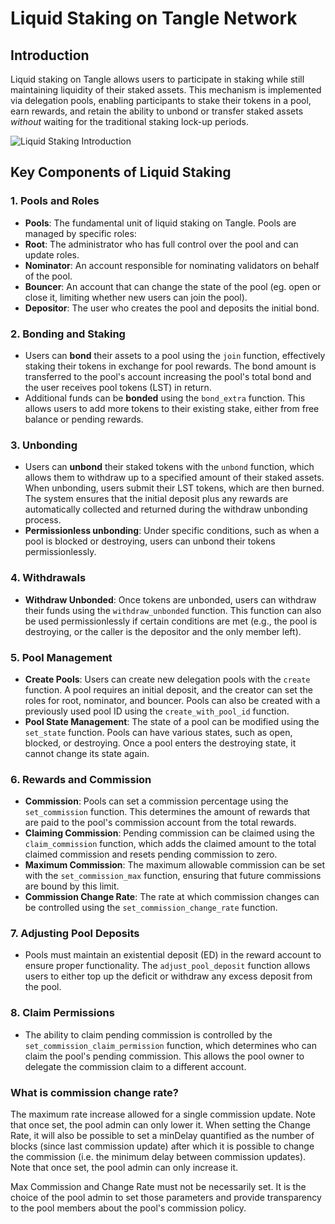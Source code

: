 # Liquid Staking on Tangle Network

## Introduction

Liquid staking on Tangle allows users to participate in staking while still maintaining liquidity of their staked assets. This mechanism is implemented via delegation pools, enabling participants to stake their tokens in a pool, earn rewards, and retain the ability to unbond or transfer staked assets _without_ waiting for the traditional staking lock-up periods.

![Liquid Staking Introduction](/images/liquid-staking/lst-intro.png)

## Key Components of Liquid Staking

### 1. **Pools and Roles**

- **Pools**: The fundamental unit of liquid staking on Tangle. Pools are managed by specific roles:
- **Root**: The administrator who has full control over the pool and can update roles.
- **Nominator**: An account responsible for nominating validators on behalf of the pool.
- **Bouncer**: An account that can change the state of the pool (eg. open or close it, limiting whether new users can join the pool).
- **Depositor**: The user who creates the pool and deposits the initial bond.

### 2. **Bonding and Staking**

- Users can **bond** their assets to a pool using the `join` function, effectively staking their tokens in exchange for pool rewards. The bond amount is transferred to the pool's account increasing the pool's total bond and the user receives pool tokens (LST) in return.
- Additional funds can be **bonded** using the `bond_extra` function. This allows users to add more tokens to their existing stake, either from free balance or pending rewards.

### 3. **Unbonding**

- Users can **unbond** their staked tokens with the `unbond` function, which allows them to withdraw up to a specified amount of their staked assets. When unbonding, users submit their LST tokens, which are then burned. The system ensures that the initial deposit plus any rewards are automatically collected and returned during the withdraw unbonding process.
- **Permissionless unbonding**: Under specific conditions, such as when a pool is blocked or destroying, users can unbond their tokens permissionlessly.

### 4. **Withdrawals**

- **Withdraw Unbonded**: Once tokens are unbonded, users can withdraw their funds using the `withdraw_unbonded` function. This function can also be used permissionlessly if certain conditions are met (e.g., the pool is destroying, or the caller is the depositor and the only member left).

### 5. **Pool Management**

- **Create Pools**: Users can create new delegation pools with the `create` function. A pool requires an initial deposit, and the creator can set the roles for root, nominator, and bouncer. Pools can also be created with a previously used pool ID using the `create_with_pool_id` function.
- **Pool State Management**: The state of a pool can be modified using the `set_state` function. Pools can have various states, such as open, blocked, or destroying. Once a pool enters the destroying state, it cannot change its state again.

### 6. **Rewards and Commission**

- **Commission**: Pools can set a commission percentage using the `set_commission` function. This determines the amount of rewards that are paid to the pool's commission account from the total rewards.
- **Claiming Commission**: Pending commission can be claimed using the `claim_commission` function, which adds the claimed amount to the total claimed commission and resets pending commission to zero.
- **Maximum Commission**: The maximum allowable commission can be set with the `set_commission_max` function, ensuring that future commissions are bound by this limit.
- **Commission Change Rate**: The rate at which commission changes can be controlled using the `set_commission_change_rate` function.

### 7. **Adjusting Pool Deposits**

- Pools must maintain an existential deposit (ED) in the reward account to ensure proper functionality. The `adjust_pool_deposit` function allows users to either top up the deficit or withdraw any excess deposit from the pool.

### 8. **Claim Permissions**

- The ability to claim pending commission is controlled by the `set_commission_claim_permission` function, which determines who can claim the pool's pending commission. This allows the pool owner to delegate the commission claim to a different account.

### What is commission change rate?

The maximum rate increase allowed for a single commission update. Note that once set, the pool admin can only lower it. When setting the Change Rate, it will also be possible to set a minDelay quantified as the number of blocks (since last commission update) after which it is possible to change the commission (i.e. the minimum delay between commission updates). Note that once set, the pool admin can only increase it.

Max Commission and Change Rate must not be necessarily set. It is the choice of the pool admin to set those parameters and provide transparency to the pool members about the pool's commission policy.
